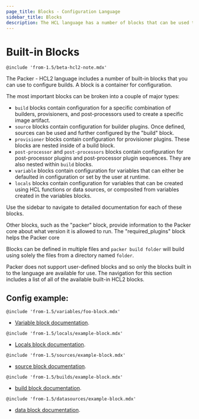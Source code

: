 ```yaml
---
page_title: Blocks - Configuration Language
sidebar_title: Blocks
description: The HCL language has a number of blocks that can be used to configure builds.
---
```


# Built-in Blocks

`@include 'from-1.5/beta-hcl2-note.mdx'`

The Packer - HCL2 language includes a number of built-in blocks that you can
use to configure builds. A block is a container for configuration.

The most important blocks can be broken into a couple of major types:
 * `build` blocks contain configuration for a specific combination of builders,
 	provisioners, and post-processors used to create a specific image artifact.
 * `source` blocks contain configuration for builder plugins. Once defined,
 	sources can be used and further configured by the "build" block.
 * `provisioner` blocks contain configuration for provisioner plugins. These
 	blocks are nested inside of a build block.
 * `post-processor` and `post-processors` blocks contain configuration for
 	post-processor plugins and post-processor plugin sequences. They are also
 	nested within `build` blocks.
 * `variable` blocks contain configuration for variables that can either be
 	defaulted in configuration or set by the user at runtime.
 * `locals` blocks contain configuration for variables that can be created using
 	HCL functions or data sources, or composited from variables created in the
 	variables blocks.

Use the sidebar to navigate to detailed documentation for each of these blocks.

Other blocks, such as the "packer" block, provide information to the Packer core
about what version it is allowed to run. The "required_plugins" block helps the
Packer core

Blocks can be defined in multiple files and `packer build folder` will build
using solely the files from a directory named `folder`.

Packer does not support user-defined blocks and so only the blocks built in to
the language are available for use. The navigation for this section includes a
list of all of the available built-in HCL2 blocks.

## Config example:

`@include 'from-1.5/variables/foo-block.mdx'`

- [Variable block documentation](/docs/templates/hcl_templates/blocks/variable).

`@include 'from-1.5/locals/example-block.mdx'`

- [Locals block documentation](/docs/templates/hcl_templates/blocks/locals).

`@include 'from-1.5/sources/example-block.mdx'`

- [source block documentation](/docs/templates/hcl_templates/blocks/source).

`@include 'from-1.5/builds/example-block.mdx'`

- [build block documentation](/docs/templates/hcl_templates/blocks/build).

`@include 'from-1.5/datasources/example-block.mdx'`

- [data block documentation](/docs/templates/hcl_templates/blocks/data).
